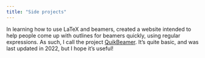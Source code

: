 ```yaml
---
title: "Side projects"
---
```


In learning how to use LaTeX and beamers, created a website intended to help 
people come up with outlines for beamers quickly, using regular expressions. As 
such, I call the project [QuikBeamer](https://quikbeamer.onrender.com/). 
It's quite basic, and was last updated in 2022, but I hope it's useful!

